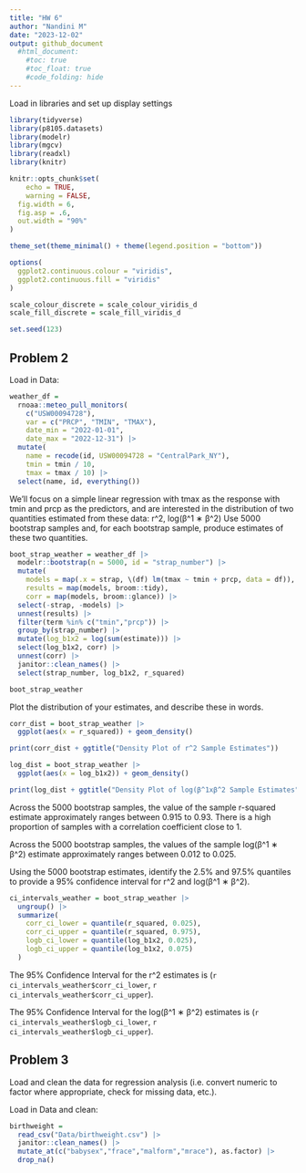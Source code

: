 ```yaml
---
title: "HW 6"
author: "Nandini M"
date: "2023-12-02"
output: github_document
  #html_document:
    #toc: true
    #toc_float: true
    #code_folding: hide
---
```


Load in libraries and set up display settings
```r
library(tidyverse)
library(p8105.datasets)
library(modelr)
library(mgcv)
library(readxl)
library(knitr)

knitr::opts_chunk$set(
	echo = TRUE,
	warning = FALSE,
  fig.width = 6,
  fig.asp = .6,
  out.width = "90%"
)

theme_set(theme_minimal() + theme(legend.position = "bottom"))

options(
  ggplot2.continuous.colour = "viridis",
  ggplot2.continuous.fill = "viridis"
)

scale_colour_discrete = scale_colour_viridis_d
scale_fill_discrete = scale_fill_viridis_d
```

```r
set.seed(123)
```

## Problem 2 

Load in Data:

```r
weather_df = 
  rnoaa::meteo_pull_monitors(
    c("USW00094728"),
    var = c("PRCP", "TMIN", "TMAX"), 
    date_min = "2022-01-01",
    date_max = "2022-12-31") |>
  mutate(
    name = recode(id, USW00094728 = "CentralPark_NY"),
    tmin = tmin / 10,
    tmax = tmax / 10) |>
  select(name, id, everything())
```

We’ll focus on a simple linear regression with tmax as the response with tmin and prcp as the predictors, and are interested in the distribution of two quantities estimated from these data: r^2, log(β^1 ∗ β^2)
Use 5000 bootstrap samples and, for each bootstrap sample, produce estimates of these two quantities. 

```r
boot_strap_weather = weather_df |> 
  modelr::bootstrap(n = 5000, id = "strap_number") |> 
  mutate(
    models = map(.x = strap, \(df) lm(tmax ~ tmin + prcp, data = df)),
    results = map(models, broom::tidy),
    corr = map(models, broom::glance)) |> 
  select(-strap, -models) |> 
  unnest(results) |> 
  filter(term %in% c("tmin","prcp")) |> 
  group_by(strap_number) |> 
  mutate(log_b1x2 = log(sum(estimate))) |> 
  select(log_b1x2, corr) |> 
  unnest(corr) |> 
  janitor::clean_names() |> 
  select(strap_number, log_b1x2, r_squared)

boot_strap_weather
```

Plot the distribution of your estimates, and describe these in words. 

```r
corr_dist = boot_strap_weather |> 
  ggplot(aes(x = r_squared)) + geom_density()

print(corr_dist + ggtitle("Density Plot of r^2 Sample Estimates"))

log_dist = boot_strap_weather |> 
  ggplot(aes(x = log_b1x2)) + geom_density()

print(log_dist + ggtitle("Density Plot of log(β^1xβ^2 Sample Estimates"))
```

Across the 5000 bootstrap samples, the value of the sample r-squared estimate approximately ranges between 0.915 to 0.93. There is a high proportion of samples with a correlation coefficient close to 1.

Across the 5000 bootstrap samples, the values of the sample log(β^1 ∗ β^2) estimate approximately ranges between 0.012 to 0.025.

Using the 5000 bootstrap estimates, identify the 2.5% and 97.5% quantiles to provide a 95% confidence interval for r^2 and log(β^1 ∗ β^2).

```r
ci_intervals_weather = boot_strap_weather |>
  ungroup() |> 
  summarize(
    corr_ci_lower = quantile(r_squared, 0.025),
    corr_ci_upper = quantile(r_squared, 0.975),
    logb_ci_lower = quantile(log_b1x2, 0.025),
    logb_ci_upper = quantile(log_b1x2, 0.075)
  ) 
```

The 95% Confidence Interval for the r^2 estimates is (`r ci_intervals_weather$corr_ci_lower`, `r ci_intervals_weather$corr_ci_upper`).

The 95% Confidence Interval for the log(β^1 ∗ β^2) estimates is (`r ci_intervals_weather$logb_ci_lower`, `r ci_intervals_weather$logb_ci_upper`).

## Problem 3

Load and clean the data for regression analysis (i.e. convert numeric to factor where appropriate, check for missing data, etc.).

Load in Data and clean:

```r
birthweight = 
  read_csv("Data/birthweight.csv") |> 
  janitor::clean_names() |> 
  mutate_at(c("babysex","frace","malform","mrace"), as.factor) |> 
  drop_na()
```

